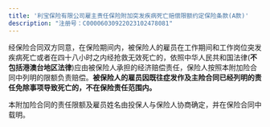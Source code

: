 ```yaml
---
title: '利宝保险有限公司雇主责任保险附加突发疾病死亡赔偿限额约定保险条款(A款)'
description: "注册号：C00006030922023102478081"
---
```


经保险合同双方同意，在保险期间内，被保险人的雇员在工作期间和工作岗位突发疾病死亡或者在四十八小时之内经抢救无效死亡的，依照中华人民共和国法律(**不包括港澳台地区法律**)应由被保险人承担的经济赔偿责任，保险人按照本附加险合同中列明的限额负责赔偿。**被保险人的雇员因既往症发作及主险合同已经列明的责任免除事项导致死亡的，不在保险责任范围内。**

本附加险合同的责任限额及雇员姓名由投保人与保险人协商确定，并在保险合同中载明。